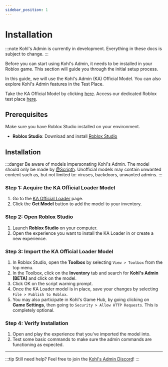 ```yaml
--- 
sidebar_position: 1
---
```


# Installation


:::note
Kohl's Admin is currently in development. Everything in these docs is subject to change.
:::

Before you can start using Kohl's Admin, it needs to be installed in your Roblox game. This section will guide you through the initial setup process.

In this guide, we will use the Kohl's Admin (KA) Official Model. You can also explore Kohl's Admin features in the Test Place.

<Tabs>
  <TabItem value="officialmodel" label="KA Official Model" default>
    Take the KA Official Model by clicking <a href="https://create.roblox.com/store/asset/172732271/Kohls-Admin-Beta" target="_blank" rel="noopener noreferrer">here</a>.
  </TabItem>
  <TabItem value="testplace" label="KA Test Place">
    Access our dedicated Roblox test place <a href="https://www.roblox.com/games/2569622788/KA-Demo" target="_blank" rel="noopener noreferrer">here</a>.
  </TabItem>
</Tabs>

## Prerequisites

Make sure you have Roblox Studio installed on your environment.

- **Roblox Studio**: Download and install [Roblox Studio](https://www.roblox.com/create)

## Installation

:::danger
Be aware of models impersonating Kohl's Admin. The model should only be made by [@Scripth](https://www.roblox.com/users/44391621/profile).
Unofficial models may contain unwanted content such as, but not limited to: viruses, backdoors, unwanted admins.
:::

### Step 1: Acquire the KA Official Loader Model

1. Go to the [KA Official Loader](https://create.roblox.com/store/asset/172732271/Kohls-Admin-Beta) page.
2. Click the **Get Model** button to add the model to your inventory.

### Step 2: Open Roblox Studio

1. Launch **Roblox Studio** on your computer.
2. Open the experience you want to install the KA Loader in or create a new experience.

### Step 3: Import the KA Official Loader Model

1. In Roblox Studio, open the **Toolbox** by selecting `View > Toolbox` from the top menu.
2. In the Toolbox, click on the **Inventory** tab and search for **Kohl's Admin [BETA]** and click on the model.
3. Click OK on the script warning prompt.
4. Once the KA Loader model is in place, save your changes by selecting `File > Publish to Roblox`.
5. You may also participate in Kohl's Game Hub, by going clicking on **Game Settings**, then going to `Security > Allow HTTP Requests`. This is completely optional.

### Step 4: Verify Installation

1. Open and play the experience that you've imported the model into.
2. Test some basic commands to make sure the admin commands are functioning as expected.

--- 

:::tip
Still need help? Feel free to join the [Kohl's Admin Discord](https://discord.gg/kohl)!
:::
